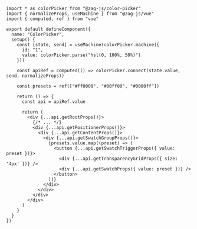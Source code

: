 ```tsx
import * as colorPicker from "@zag-js/color-picker"
import { normalizeProps, useMachine } from "@zag-js/vue"
import { computed, ref } from "vue"

export default defineComponent({
  name: "ColorPicker",
  setup() {
    const [state, send] = useMachine(colorPicker.machine({
      id: "1",
      value: colorPicker.parse("hsl(0, 100%, 50%)")
    }))

    const apiRef = computed(() => colorPicker.connect(state.value, send, normalizeProps))

    const presets = ref(["#ff0000", "#00ff00", "#0000ff"])

    return () => {
      const api = apiRef.value

      return (
        <div {...api.getRootProps()}>
          {/* ... */}
          <div {...api.getPositionerProps()}>
            <div {...api.getContentProps()}>
              <div {...api.getSwatchGroupProps()}>
                {presets.value.map((preset) => (
                  <button {...api.getSwatchTriggerProps({ value: preset })}>
                    <div {...api.getTransparencyGridProps({ size: '4px' })} />
                    <div {...api.getSwatchProps({ value: preset })} />
                  </button>
                ))}
              </div>
            </div>
          </div>
        </div>
      )
    }
  }
})
```
